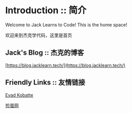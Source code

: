 # Introduction :: 简介
 
Welcome to Jack Learns to Code! This is the home space!

欢迎来到杰克学代码，这里是首页

## Jack's Blog :: 杰克的博客

[https://blog.jacklearn.tech/](https://blog.jacklearn.tech/)

## Friendly Links :: 友情链接

[Eyad Kobatte](https://eyad.dev)  

[煎蛋网](https://www.jandan.net) 
